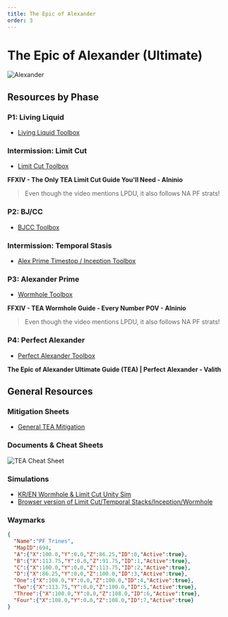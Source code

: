 ```yaml
---
title: The Epic of Alexander
order: 3
---
```


# The Epic of Alexander (Ultimate)

![Alexander](/images/thumbnails/ultimate/Alexander.png)

## Resources by Phase

### P1: Living Liquid

- [Living Liquid Toolbox](https://ff14.toolboxgaming.space/?id=725383877116761&preview=1)

### Intermission: Limit Cut

- [Limit Cut Toolbox](https://ff14.toolboxgaming.space/?id=803293127441961&preview=1)

**FFXIV - The Only TEA Limit Cut Guide You'll Need - Alninio**
<YouTube videoId="r3PODekimO0" />
> Even though the video mentions LPDU, it also follows NA PF strats!

### P2: BJ/CC

- [BJCC  Toolbox](https://ff14.toolboxgaming.space/?id=492297437831961&preview=1)

### Intermission: Temporal Stasis

- [Alex Prime Timestop / Inception Toolbox](https://ff14.toolboxgaming.space/?id=860745463802461&preview=1)

### P3: Alexander Prime
- [Wormhole Toolbox](https://ff14.toolboxgaming.space/?id=537197026169861&preview=1)

**FFXIV - TEA Wormhole Guide - Every Number POV - Alninio**
<YouTube videoId="yAstTj6LMdA" />
> Even though the video mentions LPDU, it also follows NA PF strats!

### P4: Perfect Alexander

- [Perfect Alexander Toolbox](https://ff14.toolboxgaming.space/?id=170875560147661&preview=1)

**The Epic of Alexander Ultimate Guide (TEA) | Perfect Alexander - Valith**
<YouTube videoId="fiXZRgAOCHw" />

## General Resources

### Mitigation Sheets

- [General TEA Mitigation](https://docs.google.com/spreadsheets/d/1A58RflNeNq9mesuvSEcQzIvQ3MwOGyvPRi5khNACrc8/edit#gid=1511755464)

### Documents & Cheat Sheets

![TEA Cheat Sheet](/images/ultimates/tea/TEACheatSheet.png)

### Simulations

- [KR/EN Wormhole & Limit Cut Unity Sim](https://github.com/naurffxiv/assets/tree/main/Simulators)
- [Browser version of Limit Cut/Temporal Stacks/Inception/Wormhole](https://dangermomentum.itch.io/1256-sim)

### Waymarks

```json
{
  "Name":"PF Trines",
  "MapID":694,
  "A":{"X":100.0,"Y":0.0,"Z":86.25,"ID":0,"Active":true},
  "B":{"X":113.75,"Y":0.0,"Z":91.75,"ID":1,"Active":true},
  "C":{"X":100.0,"Y":0.0,"Z":113.75,"ID":2,"Active":true},
  "D":{"X":86.25,"Y":0.0,"Z":100.0,"ID":3,"Active":true},
  "One":{"X":108.0,"Y":0.0,"Z":100.0,"ID":4,"Active":true},
  "Two":{"X":113.75,"Y":0.0,"Z":100.0,"ID":5,"Active":true},
  "Three":{"X":100.0,"Y":0.0,"Z":108.0,"ID":6,"Active":true},
  "Four":{"X":108.0,"Y":0.0,"Z":108.0,"ID":7,"Active":true}
}
```